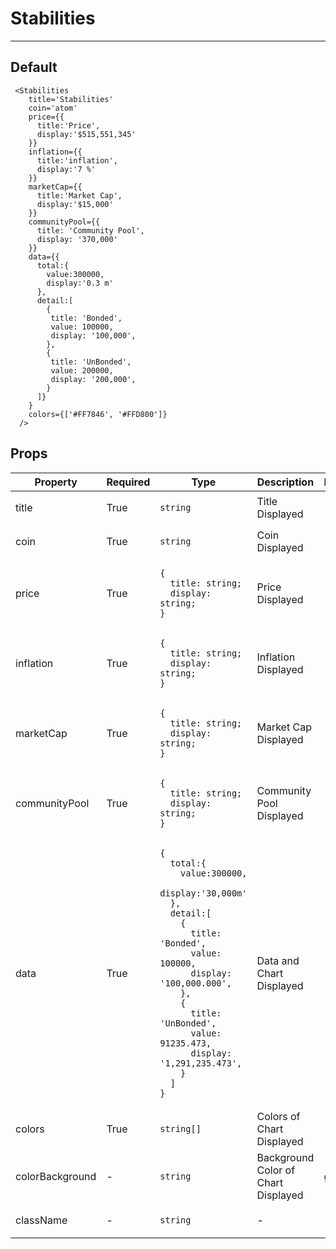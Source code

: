 
<Meta title="Stabilities" component={Stabilities} />

# Stabilities
---
## Default
<Canvas>
  <Story name="Default">
    <Stabilities
      title='Stabilities'
      coin='atom'
      price={{
       title:'Price',
       display:'$515,551,345.666'
      }}
      inflation={{
       title:'inflation',
       display:'7 %'
      }}
      marketCap={{
       title:'Market Cap',
       display:'$15,000'
      }}
      communityPool={{
       title: 'Community Pool',
       display: '370,000'
      }}
      data={{
        total:{
          value:300000,
          display:'0.3 m'
        },
        detail:[
        {
         title: 'Bonded',
         value: 100000,
         display: '100,000',
        },
        {
         title: 'UnBonded',
         value: 200000,
         display: '200,000',
        }
      ]}
      }
      colors={['#FF7846', '#FFD800']}
    />
  </Story>
</Canvas>

```
 <Stabilities
    title='Stabilities'
    coin='atom'
    price={{
      title:'Price',
      display:'$515,551,345'
    }}
    inflation={{
      title:'inflation',
      display:'7 %'
    }}
    marketCap={{
      title:'Market Cap',
      display:'$15,000'
    }}
    communityPool={{
      title: 'Community Pool',
      display: '370,000'
    }}
    data={{
      total:{
        value:300000,
        display:'0.3 m'
      },
      detail:[
        {
         title: 'Bonded',
         value: 100000,
         display: '100,000',
        },
        {
         title: 'UnBonded',
         value: 200000,
         display: '200,000',
        }
      ]}
    }
    colors={['#FF7846', '#FFD800']}
  />
```

## Props

<table>
<thead>
  <tr>
    <th>Property</th>
    <th>Required</th>
    <th>Type</th>
    <th>Description</th>
    <th>Default</th>
  </tr>
</thead>
<tbody>
  <tr>
    <td>title</td>
    <td>True</td>
    <td>

`string`

  </td>
    <td>Title Displayed</td>
    <td>-</td>
  </tr>
    <tr>
    <td>coin</td>
    <td>True</td>
    <td>

`string`

  </td>
    <td>Coin Displayed</td>
    <td>-</td>
  </tr>
  <tr>
    <td>price</td>
    <td>True</td>
    <td>

```
{
  title: string;
  display: string;
}
```

  </td>
    <td>Price Displayed</td>
    <td>-</td>
  </tr>
  <tr>
    <td>inflation</td>
    <td>True</td>
    <td>

```
{
  title: string;
  display: string;
}
```

  </td>
    <td>Inflation Displayed</td>
    <td>-</td>
  </tr>
  <tr>
    <td>marketCap</td>
    <td>True</td>
    <td>

```
{
  title: string;
  display: string;
}
```

  </td>
    <td>Market Cap Displayed</td>
    <td>-</td>
  </tr>
  <tr>
    <td>communityPool</td>
    <td>True</td>
    <td>

```
{
  title: string;
  display: string;
}
```

  </td>
    <td>Community Pool Displayed</td>
    <td>-</td>
  </tr>
  <tr>
    <td>data</td>
    <td>True</td>
    <td>

```
{
  total:{
    value:300000,
    display:'30,000m'
  },
  detail:[
    {
      title: 'Bonded',
      value: 100000,
      display: '100,000.000',
    },
    {
      title: 'UnBonded',
      value: 91235.473,
      display: '1,291,235.473',
    }
  ]
}
```

  </td>
    <td>Data and Chart Displayed</td>
    <td>-</td>
  </tr>
  <tr>
    <td>colors</td>
    <td>True</td>
    <td>

`string[]`

  </td>
    <td>Colors of Chart Displayed</td>
    <td>-</td>
  </tr>
  <tr>
    <td>colorBackground</td>
    <td>-</td>
    <td>

`string`

  </td>
    <td>Background Color of Chart Displayed</td>
    <td>
grey
    </td>
  </tr>
  <tr>
    <td>className</td>
    <td>-</td>
    <td>

`string`

  </td>
    <td>-</td>
    <td>-</td>
  </tr>
  </tbody>
</table>
<br/>


